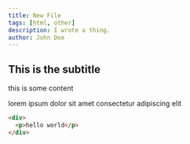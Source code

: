```yaml
---
title: New File
tags: [html, other]
description: I wrote a thing.
author: John Doe
---
```


## This is the subtitle

this is some content

lorem ipsum dolor sit amet consectetur adipiscing elit

```html
<div>
  <p>hello world</p>
</div>
```
